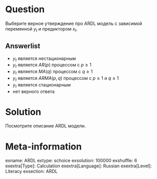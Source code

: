 Question
========

Выберите верное утверждение про ARDL модель с зависимой переменной $y_t$ и предиктором $x_t$.

Answerlist
----------
* $y_t$ является нестационарным 
* $y_t$ является $AR(p)$ процессом c $p \geq 1$
* $y_t$ является $MA(q)$ процессом c $q \geq 1$
* $y_t$ является $ARMA(p, q)$ процессом c $p \geq 1$ и $q \geq 1$
* $y_t$ является стационарным 
* нет верного ответа

Solution
========

Посмотрите описание ARDL модели.

Meta-information
================
exname: ARDL
extype: schoice
exsolution: 100000
exshuffle: 6
exextra[Type]: Calculation
exextra[Language]: Russian
exextra[Level]: Literacy
exsection: ARDL
